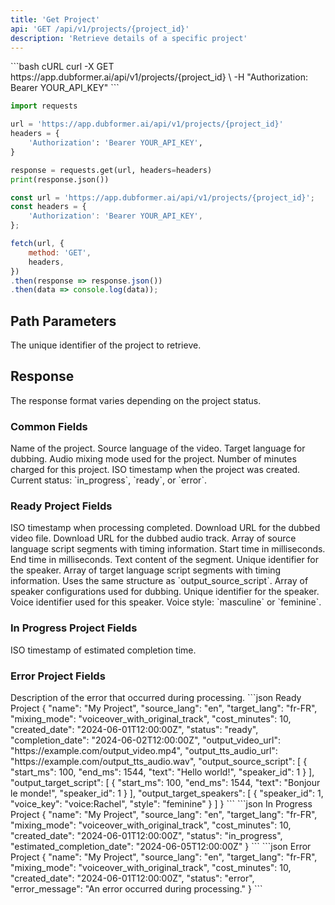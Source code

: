 ```yaml
---
title: 'Get Project'
api: 'GET /api/v1/projects/{project_id}'
description: 'Retrieve details of a specific project'
---
```



<RequestExample>
```bash cURL
curl -X GET https://app.dubformer.ai/api/v1/projects/{project_id} \
  -H "Authorization: Bearer YOUR_API_KEY"
```

```python Python
import requests

url = 'https://app.dubformer.ai/api/v1/projects/{project_id}'
headers = {
    'Authorization': 'Bearer YOUR_API_KEY',
}

response = requests.get(url, headers=headers)
print(response.json())
```

```javascript JavaScript
const url = 'https://app.dubformer.ai/api/v1/projects/{project_id}';
const headers = {
    'Authorization': 'Bearer YOUR_API_KEY',
};

fetch(url, {
    method: 'GET',
    headers,
})
.then(response => response.json())
.then(data => console.log(data));
```
</RequestExample>

## Path Parameters

<ParamField path="project_id" type="string" required>
  The unique identifier of the project to retrieve.
</ParamField>

## Response

The response format varies depending on the project status.

### Common Fields

<ResponseField name="name" type="string">
  Name of the project.
</ResponseField>

<ResponseField name="source_lang" type="string">
  Source language of the video.
</ResponseField>

<ResponseField name="target_lang" type="string">
  Target language for dubbing.
</ResponseField>

<ResponseField name="mixing_mode" type="string">
  Audio mixing mode used for the project.
</ResponseField>

<ResponseField name="cost_minutes" type="number">
  Number of minutes charged for this project.
</ResponseField>

<ResponseField name="created_date" type="string">
  ISO timestamp when the project was created.
</ResponseField>

<ResponseField name="status" type="string">
  Current status: `in_progress`, `ready`, or `error`.
</ResponseField>

### Ready Project Fields

<ResponseField name="completion_date" type="string">
  ISO timestamp when processing completed.
</ResponseField>

<ResponseField name="output_video_url" type="string">
  Download URL for the dubbed video file.
</ResponseField>

<ResponseField name="output_tts_audio_url" type="string">
  Download URL for the dubbed audio track.
</ResponseField>

<ResponseField name="output_source_script" type="array">
  Array of source language script segments with timing information.
  <Expandable title="Script Object Properties">
    <ResponseField name="start_ms" type="number">
      Start time in milliseconds.
    </ResponseField>
    <ResponseField name="end_ms" type="number">
      End time in milliseconds.
    </ResponseField>
    <ResponseField name="text" type="string">
      Text content of the segment.
    </ResponseField>
    <ResponseField name="speaker_id" type="number">
      Unique identifier for the speaker.
    </ResponseField>
  </Expandable>
</ResponseField>

<ResponseField name="output_target_script" type="array">
  Array of target language script segments with timing information.
  Uses the same structure as `output_source_script`.
</ResponseField>

<ResponseField name="output_target_speakers" type="array">
  Array of speaker configurations used for dubbing.
  <Expandable title="Speaker Object Properties">
    <ResponseField name="speaker_id" type="number">
      Unique identifier for the speaker.
    </ResponseField>
    <ResponseField name="voice_key" type="string">
      Voice identifier used for this speaker.
    </ResponseField>
    <ResponseField name="style" type="string">
      Voice style: `masculine` or `feminine`.
    </ResponseField>
  </Expandable>
</ResponseField>

### In Progress Project Fields

<ResponseField name="estimated_completion_date" type="string">
  ISO timestamp of estimated completion time.
</ResponseField>

### Error Project Fields

<ResponseField name="error_message" type="string">
  Description of the error that occurred during processing.
</ResponseField>

<ResponseExample>
```json Ready Project
{
  "name": "My Project",
  "source_lang": "en",
  "target_lang": "fr-FR", 
  "mixing_mode": "voiceover_with_original_track",
  "cost_minutes": 10,
  "created_date": "2024-06-01T12:00:00Z",
  "status": "ready",
  "completion_date": "2024-06-02T12:00:00Z",
  "output_video_url": "https://example.com/output_video.mp4",
  "output_tts_audio_url": "https://example.com/output_tts_audio.wav",
  "output_source_script": [
    {
      "start_ms": 100,
      "end_ms": 1544,
      "text": "Hello world!",
      "speaker_id": 1
    }
  ],
  "output_target_script": [
    {
      "start_ms": 100,
      "end_ms": 1544,
      "text": "Bonjour le monde!",
      "speaker_id": 1
    }
  ],
  "output_target_speakers": [
    {
      "speaker_id": 1,
      "voice_key": "voice:Rachel",
      "style": "feminine"
    }
  ]
}
```
</ResponseExample>

<ResponseExample>
```json In Progress Project
{
  "name": "My Project",
  "source_lang": "en",
  "target_lang": "fr-FR",
  "mixing_mode": "voiceover_with_original_track",
  "cost_minutes": 10,
  "created_date": "2024-06-01T12:00:00Z",
  "status": "in_progress",
  "estimated_completion_date": "2024-06-05T12:00:00Z"
}
```
</ResponseExample>

<ResponseExample>
```json Error Project
{
  "name": "My Project",
  "source_lang": "en",
  "target_lang": "fr-FR",
  "mixing_mode": "voiceover_with_original_track",
  "cost_minutes": 10,
  "created_date": "2024-06-01T12:00:00Z",
  "status": "error",
  "error_message": "An error occurred during processing."
}
```
</ResponseExample>
